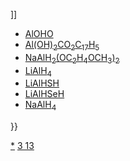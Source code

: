 {{Navbox
| name = 铝化合物
| state = <includeonly>{{{state|collapsed}}}</includeonly>
| title = [[铝]]化合物
| listclass = hlist
| group1 = 铝(I)
| list1 =
* [[一氯化铝|AlCl]]
* [[一氟化铝|AlF]]
* [[一碘化铝|AlI]]
* [[一氧化二铝|Al<sub>2</sub>O]]
* [[氫氧化鋁(I)|AlOH]]

| group2 = 铝(II)
| list2 =
* [[二硼化铝|AlB<sub>2</sub>]]
* [[十二硼化铝|AlB<sub>12</sub>]]
* [[一氧化铝|AlO]]

| group3 = 铝(III)
| list3 =
* [[砷化铝|AlAs]]
* [[硼氢化铝|Al(BH<sub>4</sub>)<sub>3</sub>]]
* [[溴化铝|AlBr<sub>3</sub>]]
* [[氰化铝|Al(CN)<sub>3</sub>]]
* [[氯化铝|AlCl<sub>3</sub>]]
* [[氟化铝|AlF<sub>3</sub>]]
* [[氢化铝|AlH<sub>3</sub>]]
* [[碘化铝|AlI<sub>3</sub>]]
* [[氮化铝|AlN]]
* [[硝酸铝|Al(NO<sub>3</sub>)<sub>3</sub>]]
* [[氢氧化铝|Al(OH)<sub>3</sub>]]
* [[單乙酸铝|Al(OH)<sub>2</sub>OAc]]
* {{le|三乙酸铝|Aluminium triacetate|Al(OAc)<sub>3</sub>}}
* [[二乙酸铝|Al(OH)(OAc)<sub>2</sub>]]
* [[磷化铝|AlP]]
* [[磷酸铝|AlPO<sub>4</sub>]]
* [[锑化铝|AlSb]]
* [[钼酸铝|Al<sub>2</sub>(MoO<sub>4</sub>)<sub>3</sub>]]
* [[氧化铝|Al<sub>2</sub>O<sub>3</sub>]]
* [[硫化铝|Al<sub>2</sub>S<sub>3</sub>]]
* [[硫酸铝|Al<sub>2</sub>(SO<sub>4</sub>)<sub>3</sub>]]
* [[硒化铝|Al<sub>2</sub>Se<sub>3</sub>]]
* [[硅酸铝|Al<sub>2</sub>SiO<sub>5</sub>]]
* [[碳化铝|Al<sub>4</sub>C<sub>3</sub>]]
* [[高氯酸铝{{!}}{{nowrap|Al(ClO<sub>4</sub>)<sub>3</sub>}}]]
* [[羟基氧化铝|AlOHO]]
* [[单硬脂酸铝|Al(OH)<sub>2</sub>CO<sub>2</sub>C<sub>17</sub>H<sub>5</sub>]]
* [[红铝|NaAlH<sub>2</sub>(OC<sub>2</sub>H<sub>4</sub>OCH<sub>3</sub>)<sub>2</sub>]]
*[[氢化铝锂|LiAlH<sub>4</sub>]]
*[[硫代氢化铝锂|LiAlHSH]]
*[[硒代氢化铝锂|LiAlHSeH]]
*[[氢化铝钠|NaAlH<sub>4</sub>]]
{{navbox subgroup
  | group1 = [[矾]]
  | list1 =
* [[硫酸铝铵|(NH<sub>4</sub>)Al(SO<sub>4</sub>)<sub>2</sub>]]
* [[明矾|KAl(SO<sub>4</sub>)<sub>2</sub>]]
* [[硫酸铝钠|NaAl(SO<sub>4</sub>)<sub>2</sub>]]
* [[硫酸铝铯|CsAl(SO<sub>4</sub>)<sub>2</sub>]]
* [[硫酸铝胍|[C(NH<sub>2</sub>)<sub>3</sub>]Al(SO<sub>4</sub>)<sub>2</sub>]]
  | group2 = [[有机铝化合物|有机铝]](III)化合物
  | list2 =
* [[三甲基铝|(Al(CH<sub>3</sub>)<sub>3</sub>)<sub>2</sub>]]
* [[三乙基铝|(Al(C<sub>2</sub>H<sub>5</sub>)<sub>3</sub>)<sub>2</sub>]]
* [[三正丙基铝|(Al(C<sub>3</sub>H<sub>7</sub>)<sub>3</sub>)<sub>2</sub>]]
* [[三异丁基铝|Al(CH<sub>2</sub>CH(CH<sub>3</sub>)<sub>2</sub>)<sub>3</sub>]]
* [[二乙基氯化铝|Al(C<sub>2</sub>H<sub>5</sub>)<sub>2</sub>Cl]]
* [[二乙基氰化铝|Al(C<sub>2</sub>H<sub>5</sub>)<sub>2</sub>CN]]
* [[二异丁基氢化铝|Al(CH<sub>2</sub>CH(CH<sub>3</sub>)<sub>2</sub>)<sub>2</sub>H]]
* [[三氯三乙基络铝|Al(C<sub>2</sub>H<sub>5</sub>)<sub>2</sub>Cl<sub>2</sub>C<sub>2</sub>H<sub>5</sub>Cl]]
* [[特伯试剂|Ti(C<sub>5</sub>H<sub>5</sub>)<sub>2</sub>CH<sub>2</sub>ClAl(CH<sub>3</sub>)<sub>2</sub>]]
* [[硒化二(二甲基铝)|[(CH<sub>3</sub>)<sub>2</sub>Al]<sub>2</sub>Se]]
* [[碲化二(二甲基铝)|[(CH<sub>3</sub>)<sub>2</sub>Al]<sub>2</sub>Te]]}}
}}<noinclude>
[[Category:铝化合物|*]]
[[Category:化学品模板|3 13]]
</noinclude>